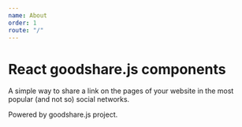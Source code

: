 ```yaml
---
name: About
order: 1
route: "/"
---
```


# React goodshare.js components

A simple way to share a link on the pages of your website in the most popular (and not so) social networks. 

Powered by goodshare.js project.
